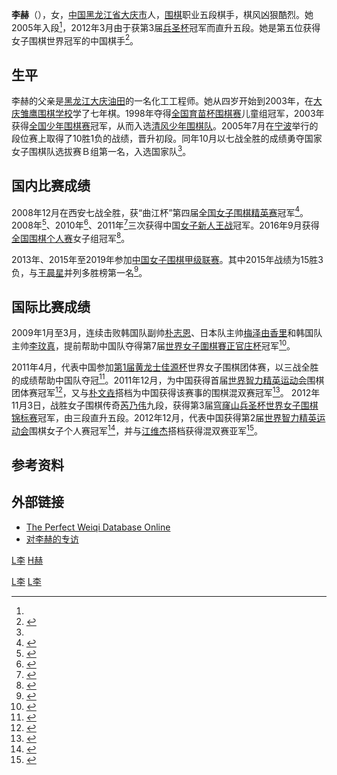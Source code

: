 {{Infobox Go player
| image = 
| 全名 = 李赫
| 英文名 = Li He
| 生於 = {{birth date and age|1992|1|1}}<ref name="bio">{{cite news |author1=月影 |title=女子棋手资料：李赫三段 |url=http://sports.sohu.com/20100926/n275271821.shtml |agency=搜狐体育 |date=2010年9月26日 |accessdate=2019年5月14日 |archive-date=2015年4月20日 |archive-url=https://web.archive.org/web/20150420115410/http://sports.sohu.com/20100926/n275271821.shtml |dead-url=no }}</ref>
| 出生地 = [[黑龙江省|黑龙江省]][[大庆市|大庆市]]
| 國籍 = {{PRC}}
| 師從 = [[李立君|李立君]]<ref name="国家队">{{cite news |author1=杜恒 |title=步入国家女子围棋队殿堂 李赫羞答答地成长 |url=http://sports.sohu.com/20051217/n241008823.shtml |work=围棋报 |date=2005年12月17日 |accessdate=2009年3月28日 |archive-date=2021年7月20日 |archive-url=https://web.archive.org/web/20210720032429/https://sports.sohu.com/20051217/n241008823.shtml |dead-url=no }}</ref>
| 學生 = 无
| 入段 = 2005年
| 段位 = 五段
| 所屬 = [[中国棋院|中国棋院]]
}}

'''李赫'''（{{bd|1992年|1月1日|catIdx=Li,李}}），女，[[中国|中国]][[黑龙江省|黑龙江省]][[大庆市|大庆市]]人，[[围棋|围棋]]职业五段棋手，棋风凶狠酷烈。她2005年入段<ref name="国家队"></ref>，2012年3月由于获第3届[[穹窿山兵圣杯世界女子围棋锦标赛|兵圣杯]]冠军而直升五段。她是第五位获得女子围棋世界冠军的中国棋手<ref name="2012年兵圣杯决赛">{{cite news |author1=路西法 |title=兵圣杯决赛李赫胜芮乃伟 成第7位女子世界冠军(谱) |url=http://sports.sina.com.cn/go/2012-11-03/16256282145.shtml |agency=新浪体育 |date=2012年11月3日 |accessdate=2019-05-14 |archive-date=2014-02-20 |archive-url=https://web.archive.org/web/20140220033347/http://sports.sina.com.cn/go/2012-11-03/16256282145.shtml |dead-url=no }}</ref>。

== 生平 ==

李赫的父亲是[[黑龙江|黑龙江]][[大庆油田|大庆油田]]的一名化工工程师。她从四岁开始到2003年，在[[大庆雏鹰围棋学校|大庆雏鹰围棋学校]]学了七年棋。1998年夺得[[全国育苗杯围棋赛|全国育苗杯围棋赛]]儿童组冠军，2003年获得[[全国少年围棋赛|全国少年围棋赛]]冠军，从而入选[[清风少年围棋队|清风少年围棋队]]。2005年7月在[[宁波|宁波]]举行的段位赛上取得了10胜1负的战绩，晋升初段。同年10月以七战全胜的成绩勇夺国家女子围棋队选拔赛Ｂ组第一名，入选国家队<ref name="国家队"></ref>。

== 国内比赛成绩 ==

2008年12月在西安七战全胜，获“曲江杯”第四届[[全国女子围棋精英赛|全国女子围棋精英赛]]冠军<ref name="2008年女子围棋精英赛">{{cite news |author1=杨一苗 |title=李赫击败宋容慧 获第四届全国女子围棋精英赛冠军 |url=http://sports.sina.com.cn/go/2008-12-03/15454105511.shtml |agency=新华社 |date=2008-12-03}}</ref>。2008年<ref name="2008年女子新人王">{{cite news |author1=徐风 |title=15届新人王赛唯周睿羊卫冕 李赫勇夺女子新人王(谱) |url=http://sports.sina.com.cn/go/2008-02-22/16103488484.shtml |agency=新浪体育 |date=2008年2月22日 |accessdate=2019-05-14 |archive-date=2008-02-26 |archive-url=https://web.archive.org/web/20080226235519/http://sports.sina.com.cn/go/2008-02-22/16103488484.shtml |dead-url=no }}</ref>、2010年<ref name="2010年女子新人王">{{cite news |author1=周游 |title=建桥杯女子新人王决赛王晨星告负 李赫第二次加冕 |url=http://sports.sina.com.cn/go/2010-03-19/15304893084.shtml |agency=新浪体育 |date=2010年3月19日 |accessdate=2019-05-14 |archive-date=2011-09-07 |archive-url=https://web.archive.org/web/20110907005601/http://sports.sina.com.cn/go/2010-03-19/15304893084.shtml |dead-url=no }}</ref>、2011年<ref name="2011年女子新人王">{{cite news |title=女子新人王战李赫胜李小溪 首度卫冕五届三夺冠 |url=http://sports.sohu.com/20110320/n279909821.shtml |agency=搜狐体育 |date=2011年3月20日 |accessdate=2019年5月14日 |archive-date=2018年9月23日 |archive-url=https://web.archive.org/web/20180923045933/http://sports.sohu.com/20110320/n279909821.shtml |dead-url=no }}</ref>三次获得中国[[新人王戰_(中國圍棋)#建桥杯女子新人王赛|女子新人王战]]冠军。2016年9月获得[[全国围棋个人赛|全国围棋个人赛]]女子组冠军<ref name="2016年个人赛">{{cite news |author1=路西法 |title=个人赛男子甲组范胤全胜夺冠 女子组李赫冠军 |url=http://sports.sina.com.cn/go/2016-09-26/doc-ifxwevmc5543628.shtml |agency=新浪体育 |date=2016年9月26日 |accessdate=2019-05-14 |archive-date=2020-07-29 |archive-url=https://web.archive.org/web/20200729082613/http://sports.sina.com.cn/go/2016-09-26/doc-ifxwevmc5543628.shtml |dead-url=no }}</ref>。

2013年、2015年至2019年参加[[中国女子围棋甲级联赛|中国女子围棋甲级联赛]]。其中2015年战绩为15胜3负，与[[王晨星|王晨星]]并列多胜榜第一名<ref name="2015年女子围甲">{{cite news |author1=李新舟 |title=女子围甲江苏夺冠湖南亚军 芜湖德州惨遭降级 |url=http://sports.sina.com.cn/go/2015-12-03/doc-ifxmifzc0786648.shtml |agency=新浪体育 |date=2015年12月3日 |accessdate=2019-05-14 |archive-date=2016-03-04 |archive-url=https://web.archive.org/web/20160304135050/http://sports.sina.com.cn/go/2015-12-03/doc-ifxmifzc0786648.shtml |dead-url=no }}</ref>。

== 国际比赛成绩 ==

2009年1月至3月，连续击败韩国队副帅[[朴志恩|朴志恩]]、日本队主帅[[梅泽由香里|梅泽由香里]]和韩国队主帅[[李玟真|李玟真]]，提前帮助中国队夺得第7届[[世界女子圍棋賽正官庄杯|世界女子圍棋賽正官庄杯]]冠军<ref name="2009年正官庄杯">{{cite news |author1=黄鹏程 |title=小将李赫终结李玟真神话 中国队夺回正官庄杯 |url=http://sports.sohu.com/20090310/n262701681.shtml |work=楚天金报 |date=2009年3月10日 |accessdate=2009年3月28日 |archive-date=2012年1月20日 |archive-url=https://web.archive.org/web/20120120022417/http://sports.sohu.com/20090310/n262701681.shtml |dead-url=no }}</ref>。

2011年4月，代表中国参加[[世界女子围棋擂台赛#第一届黄龙士佳源杯|第1届黄龙士佳源杯]]世界女子围棋团体赛，以三战全胜的成绩帮助中国队夺冠<ref name="2011年黄龙士佳源杯">{{cite news |author1=夏雨 |title=世界女团赛李赫唐奕建功 中国胜韩国全胜夺冠(谱) |url=http://sports.sina.com.cn/go/2011-04-09/17245526225.shtml |agency=新浪体育 |date=2011年4月9日 |accessdate=2019-05-14 |archive-date=2011-12-09 |archive-url=https://web.archive.org/web/20111209101205/http://sports.sina.com.cn/go/2011-04-09/17245526225.shtml |dead-url=no }}</ref>。2011年12月，为中国获得首届[[世界智力精英运动会|世界智力精英运动会]]围棋团体赛冠军<ref name="2011年智英会团体赛">{{cite news |author1=周游 |title=智英会围棋团体中国全胜夺冠 韩国亚军日本季军 |url=http://sports.sina.com.cn/go/2011-12-14/17415868414.shtml |agency=新浪体育 |date=2011年12月14日 |accessdate=2019-05-14 |archive-date=2012-02-09 |archive-url=https://web.archive.org/web/20120209134921/http://sports.sina.com.cn/go/2011-12-14/17415868414.shtml |dead-url=no }}</ref>，又与[[朴文垚|朴文垚]]搭档为中国获得该赛事的围棋混双赛冠军<ref name="2011年智英会混双赛">{{cite news |author1=周游 |title=智英会围棋混双朴文垚/李赫夺冠 中国包揽围棋金牌 |url=http://sports.sina.com.cn/go/2011-12-16/12175870801.shtml |agency=新浪体育 |date=2011年12月16日 |accessdate=2019-05-14 |archive-date=2012-02-08 |archive-url=https://web.archive.org/web/20120208100834/http://sports.sina.com.cn/go/2011-12-16/12175870801.shtml |dead-url=no }}</ref>。
2012年11月3日，战胜女子围棋传奇[[芮乃伟|芮乃伟]]九段，获得第3届[[穹窿山兵圣杯世界女子围棋锦标赛|穹窿山兵圣杯世界女子围棋锦标赛]]冠军，由三段直升五段。2012年12月，代表中国获得第2届[[世界智力精英运动会|世界智力精英运动会]]围棋女子个人赛冠军<ref name="2012年智英会女子">{{cite news |author1=飞来石 |title=世界智英会李赫芮乃伟摘金夺银 男棋手表现差 |url=https://sports.qq.com/a/20121216/000468.htm |agency=腾讯体育 |date=2012年12月16日}}</ref>，并与[[江维杰|江维杰]]搭档获得混双赛亚军<ref name="2012年智英会混双">{{cite news |author1=赖雨晨 |author2=汪涌 |title=智运会围棋混双中国获亚军 江维杰：读秒时不适应 |url=http://sports.sina.com.cn/go/2012-12-19/18286345204.shtml |agency=新华社 |date=2012年12月19日 |accessdate=2019-05-14 |archive-date=2013-12-24 |archive-url=https://web.archive.org/web/20131224131057/http://sports.sina.com.cn/go/2012-12-19/18286345204.shtml |dead-url=no }}</ref>。

== 参考资料 ==
{{Reflist}}

== 外部链接 ==
*[http://www.bingoweiqi.com/pwdo/players.php?name_cn=%C0%EE%20%20%BA%D5 The Perfect Weiqi Database Online] {{Wayback|url=http://www.bingoweiqi.com/pwdo/players.php?name_cn=%C0%EE%20%20%BA%D5 |date=20210804053601 }}
*[http://sports.sina.com.cn/go/2015-05-28/09227620616.shtml 对李赫的专访] {{Wayback|url=http://sports.sina.com.cn/go/2015-05-28/09227620616.shtml |date=20160411045608 }}


[[category:大庆人|L李]]
[[Category:中国围棋棋手|L李]]
[[Category:中国棋院围棋棋手|L李]]
[[category:李姓|H赫]]